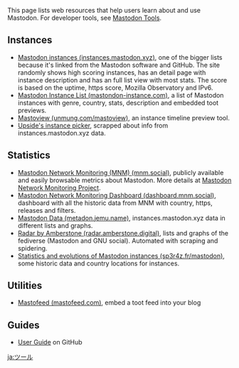 This page lists web resources that help users learn about and use Mastodon. For developer tools, see [[Mastodon Tools]].

== Instances ==
* [https://instances.mastodon.xyz/list Mastodon instances (instances.mastodon.xyz)], one of the bigger lists because it's linked from the Mastodon software and GitHub. The site randomly shows high scoring instances, has an detail page with instance description and has an full list view with most stats. The score is based on the uptime, https score, Mozilla Observatory and IPv6.
* [http://mastodon-instance.com/en/?order=1&country=0 Mastodon Instance List (mastondon-instance.com)], a list of Mastodon instances with genre, country, stats, description and embedded toot previews.
* [http://www.unmung.com/mastoview Mastoview (unmung.com/mastoview)], an instance timeline preview tool.
* [http://upsided.github.io/DescribedInstances.html Upside's instance picker], scrapped about info from instances.mastodon.xyz data.

== Statistics ==
* [https://mnm.social Mastodon Network Monitoring (MNM) (mnm.social)], publicly available and easily browsable metrics about Mastodon. More details at [[Mastodon Network Monitoring Project]].
* [https://dashboards.mnm.social Mastodon Network Monitoring Dashboard (dashboard.mnm.social)], dashboard with all the historic data from MNM with country, https, releases and filters.
* [https://metadon.jemu.name/ Mastodon Data (metadon.jemu.name)], instances.mastodon.xyz data in different lists and graphs.
* [https://radar.amberstone.digital/ Radar by Amberstone (radar.amberstone.digital)], lists and graphs of the fediverse (Mastodon and GNU social). Automated with scraping and spidering.
* [http://sp3r4z.fr/mastodon/ Statistics and evolutions of Mastodon instances (sp3r4z.fr/mastodon)], some historic data and country locations for instances.

== Utilities ==
* [https://www.mastofeed.com/ Mastofeed (mastofeed.com)], embed a toot feed into your blog

== Guides ==
* [https://github.com/tootsuite/documentation/blob/master/Using-Mastodon/User-guide.md User Guide] on GitHub
[[ja:ツール]]